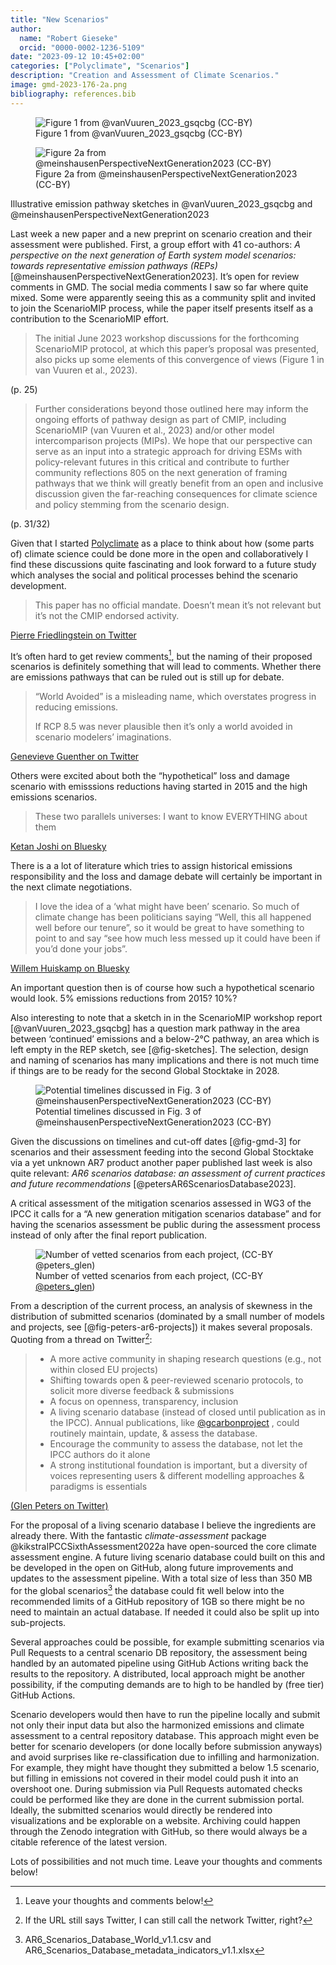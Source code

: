 ```yaml
---
title: "New Scenarios"
author: 
  name: "Robert Gieseke"
  orcid: "0000-0002-1236-5109"
date: "2023-09-12 10:45+02:00"
categories: ["Polyclimate", "Scenarios"]
description: "Creation and Assessment of Climate Scenarios." 
image: gmd-2023-176-2a.png
bibliography: references.bib
---
```


::: {#fig-sketches layout-ncol=2}

![Figure 1 from @vanVuuren_2023_gsqcbg (CC-BY)](scenariomip-workshop-report-fig-1.png){#fig-sketch-scenariomip}

![Figure 2a from @meinshausenPerspectiveNextGeneration2023 (CC-BY)](gmd-2023-176-2a.png){#fig-sketch-gmd}

Illustrative emission pathway sketches in @vanVuuren_2023_gsqcbg and @meinshausenPerspectiveNextGeneration2023
:::

Last week a new paper and a new preprint on scenario creation and their assessment were published.
First, a group effort with 41 co-authors: *A perspective on the next generation of Earth system model scenarios: towards representative emission pathways (REPs)* [@meinshausenPerspectiveNextGeneration2023].
It's open for review comments in GMD.
The social media comments I saw so far where quite mixed. Some were apparently seeing this as a community split and invited to join the ScenarioMIP process, while the paper itself presents itself as a contribution to the ScenarioMIP effort.

> The initial June 2023 workshop discussions for the forthcoming ScenarioMIP protocol, at which this paper’s proposal was presented, also picks up some elements of this convergence of views (Figure 1 in van Vuuren et al., 2023).

(p. 25)

> Further considerations beyond those outlined here may inform the ongoing efforts of pathway design as part of CMIP, including ScenarioMIP (van Vuuren et al., 2023) and/or other model intercomparison projects (MIPs). We hope that our perspective can serve as an input into a 
> strategic approach for driving ESMs with policy-relevant futures in this critical and contribute to further community reflections 805 on the next generation of framing pathways that we think will greatly benefit from an open and inclusive discussion given the far-reaching consequences for climate science and policy stemming from the scenario design.

(p. 31/32)

Given that I started [Polyclimate](https://polyclimate.org/posts/announcing-project-polyclimate/) as a place to think about how (some parts of) climate science could be done more in the open and collaboratively I find these discussions quite fascinating and look forward to a future study which analyses the social and political processes behind the scenario development.

>  This paper has no official mandate.
Doesn’t mean it’s not relevant but it’s not the CMIP endorsed activity.

[Pierre Friedlingstein on Twitter](https://twitter.com/PFriedling/status/1700181854438019578)


It's often hard to get review comments^[Leave your thoughts and comments below!], but the naming of their proposed scenarios is definitely something that will lead to comments. Whether there are emissions pathways that can be ruled out is still up for debate.

> "World Avoided" is a misleading name, which overstates progress in reducing emissions. 
>
> If RCP 8.5 was never plausible then it's only a world avoided in scenario modelers' imaginations.

[Genevieve Guenther on Twitter](https://twitter.com/DoctorVive/status/1700243779897155753)

Others were excited about both the "hypothetical" loss and damage scenario with emisssions reductions having started in 2015 and the high emissions scenarios.

>  These two parallels universes: I want to know EVERYTHING about them

[Ketan Joshi on Bluesky](https://bsky.app/profile/ketanjoshi.co/post/3k6scqm5nm525)


There is a a lot of literature which tries to assign historical emissions responsibility and the loss and damage debate will certainly be important in the next climate negotiations. 

> I love the idea of a 'what might have been' scenario. So much of climate change has been politicians saying "Well, this all happened well before our tenure", so it would be great to have something to point to and say "see how much less messed up it could have been if you'd done your jobs".

[Willem Huiskamp on Bluesky](https://bsky.app/profile/willemh.bsky.social/post/3k6seexqjqu25)

An important question then is of course how such a hypothetical scenario would look. 5% emissions reductions from 2015? 10%?

Also interesting to note that a sketch in in the ScenarioMIP workshop report [@vanVuuren_2023_gsqcbg] has a question mark pathway in the area between 'continued' emissions and a below-2°C pathway, an area which is left empty in the REP sketch, see [@fig-sketches]. 
The selection, design and naming of scenarios has many implications and there is not much time if things are to be ready for the second Global Stocktake in 2028.

![Potential timelines discussed in Fig. 3 of @meinshausenPerspectiveNextGeneration2023 (CC-BY)](gmd-2023-176.png){#fig-gmd-3}

Given the discussions on timelines and cut-off dates [@fig-gmd-3] for scenarios and their assessment feeding into the second Global Stocktake via a yet unknown AR7 product another paper published last week is also quite relevant: *AR6 scenarios database: an assessment of current practices and future recommendations* [@petersAR6ScenariosDatabase2023].

A critical assessment of the mitigation scenarios assessed in WG3 of the IPCC it calls for a "A new generation mitigation scenarios database" and for having the scenarios assessment be public during the assessment process instead of only after the final report publication.

![Number of vetted scenarios from each project, (CC-BY [\@peters_glen](https://twitter.com/Peters_Glen))](peters-ar6-projects.png){#fig-peters-ar6-projects}

From a description of the current process, an analysis of skewness in the distribution of submitted scenarios (dominated by a small number of models and projects, see [@fig-peters-ar6-projects]) it makes several proposals. Quoting from a thread on Twitter^[If the URL still says Twitter, I can still call the network Twitter, right?]:

>* A more active community in shaping research questions (e.g., not within closed EU projects)
* Shifting towards open & peer-reviewed scenario protocols, to solicit more diverse feedback & submissions
* A focus on openness, transparency, inclusion
* A living scenario database (instead of closed until publication as in the IPCC). Annual publications, like [\@gcarbonproject](https://twitter.com/gcarbonproject)
, could routinely maintain, update, & assess the database.
* Encourage the community to assess the database, not let the IPCC authors do it alone 
* A strong institutional foundation is important, but a diversity of voices representing users & different modelling approaches & paradigms is essentials

[(Glen Peters on Twitter)](https://twitter.com/Peters_Glen/status/1699732964689477892)

For the proposal of a living scenario database I believe the ingredients are already there. With the fantastic *climate-assessment* package @kikstraIPCCSixthAssessment2022a have open-sourced the core climate assessment engine.
A future living scenario database could built on this and be developed in the open on GitHub, along future improvements and updates to the assessment pipeline.
With a total size of less than 350 MB for the global scenarios^[AR6_Scenarios_Database_World_v1.1.csv and AR6_Scenarios_Database_metadata_indicators_v1.1.xlsx] the database could fit well below into the recommended limits of a GitHub repository of 1GB so there might be no need to maintain an actual database.
If needed it could also be split up into sub-projects.

Several approaches could be possible, for example submitting scenarios via Pull Requests to a central scenario DB repository, the assessment being handled by an automated pipeline using GitHub Actions writing back the results to the repository.
A distributed, local approach might be another possibility, if the computing demands are to high to be handled by (free tier) GitHub Actions.

Scenario developers would then have to run the pipeline locally and submit not only their input data but also the harmonized emissions and climate assessment to a central repository database.
This approach might even be better for scenario developers (or done locally before submission anyways) and avoid surprises like re-classification due to infilling and harmonization. For example, they might have thought they submitted a below 1.5 scenario, but filling in emissions not covered in their model could push it into an overshoot one. 
During submission via Pull Requests automated checks could be performed like they are done in the current submission portal.
Ideally, the submitted scenarios would directly be rendered into visualizations and be explorable on a website.
Archiving could happen through the Zenodo integration with GitHub, so there would always be a citable reference of the latest version.

Lots of possibilities and not much time. Leave your thoughts and comments below!